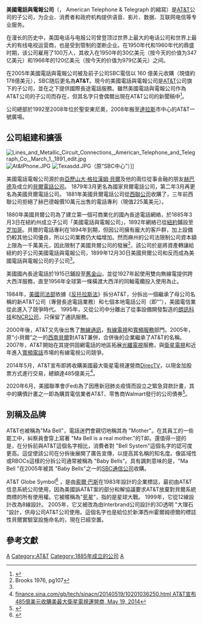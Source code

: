 
{{For|现在的母公司「AT&T」|AT&T}}
{{Infobox company
| name = 美國電話電報公司
| name_en = AT&T Corporation
| logo = AT&T logo 2016.svg
| logo_size = 200px
| type = [[子公司|子公司]]
| industry = [[電信|電信業]]
| owner = 
| founder = [[亞歷山大·格拉漢姆·貝爾|亞歷山大·格拉漢姆·貝爾]]
| area_served = 
| products = [[無線通訊|無線通訊]]<br />本地服務<br />[[長途電話|長途電話]]<br />[[網際網路|網際網路]]<br />[[MPLS|MPLS]]<br />[[電視|電視]]<br />[[DirecTV|DirecTV]]<br />商業解決方案
| parent = Bell Telephone Company（1885–1899）<br />[[AT&T|AT&T]]（2005-至今）
| subsid = 
| foundation = {{Start date and age|1885|3|3}}<br />{{USA}}[[紐約州|紐約州]][[紐約市|紐約市]]
| location_city = [[德克薩斯州|德克薩斯州]][[達拉斯|達拉斯]]
| location_country = {{USA}}
| revenue = 1707亿美元(2019年)
| num_employees = 約268,220人（2019）
| homepage = {{URL|https://www.att.com}}
}}
'''美國電話與電報公司'''（{{lang-en|AT&T Corporation}}， American Telephone & Telegraph 的縮寫）是[[AT&T|AT&T]]公司的子公司，为企业、消费者和政府机构提供语音、影片、数据、互联网电信等专业服务。

在漫长的历史中，美国电话与电报公司曾登顶过世界上最大的电话公司和世界上最大的有线电视运营商，也是受到管制的垄断企业。在1950年代和1960年代的鼎盛时期，该公司雇用了100万人，其收入在1950年的30亿美元（按今天的价值为347亿美元）和1966年的120亿美元（按今天的价值为979亿美元）之间。 

在2005年美國電話與電報公司被{{Link-en|區域性貝爾電話公司|Baby Bell|小貝爾}}及前子公司SBC電信以 160 億美元收購（現值約178億美元{{Inflation-fn|US}}），SBC随后更名為'''AT&T'''。現今的美國電話與電報公司是[[AT&T|AT&T]]公司旗下的子公司，並在{{Link-en|AT&T電信|AT&T Communications}}之下提供國際長途電話服務。雖然美國電話與電報公司作為AT&T公司的子公司而存在，但其名字只會偶爾出現在AT&T公司的新聞稿中<ref>{{Cite web |url=http://www.att.com/gen/press-room?pid=4800&cdvn=news&newsarticleid=24633 |title=AT&T Corp restructured its Asia Pacific Operations - AT&T Press Release, Oct 31, 2007 |accessdate=2010-07-08 |archive-date=2011-06-08 |archive-url=https://web.archive.org/web/20110608011356/http://www.att.com/gen/press-room?pid=4800&cdvn=news&newsarticleid=24633 |dead-url=no }}</ref>。

公司總部於1992至2008年位於聖安東尼奧，2008年搬至[[達拉斯|達拉斯]]市中心的AT&T一號廣場。

== 公司組建和擴張 ==
[[Image:Lines_and_Metallic_Circuit_Connections,_American_Telephone_and_Telegraph_Co,_March_1,_1891_edit.jpg|thumb]]
[[File:At&tPhone.JPG|thumb]]
[[File:Texasdd.JPG|thumb]]（原“SBC中心”）]]

美國電話電報公司源於由[[亞歷山大·格拉漢姆·貝爾|亞歷山大·格拉漢姆·貝爾]]及他的兩位從事金融的朋友[[加德納·格林·赫巴德|赫巴德]]及{{tsl|en |Thomas Sanders|托馬斯·桑德斯}}成立的[[貝爾電話公司|貝爾電話公司]]。 1879年3月更名為國家貝爾電話公司，第二年3月再更名為美國貝爾電話公司。 1881年美國貝爾電話公司從[[西聯匯款|西聯公司]]收購了{{tsl|en|Western Electric|西方電器}}，三年前西聯公司拒絕了赫巴德報價10萬元出售的電話專利（現值225萬美元{{Inflation-fn|US}}）。

1880年美國貝爾公司為了建立第一個可商業化的國內長途電話網絡，於1885年3月3日在紐約州成立子公司「美國電話與電報公司」，1892年網絡已從[[紐約|紐約]]鋪設至[[芝加哥|芝加哥]]。貝爾的電話專利在1894年到期，但因公司擁有龐大的客戶群，加上設備仍較其他公司優良，所以公司業務仍大幅增加。然而麻州的公司法限制公司資本額上限為一千萬美元，因此限制了美國貝爾公司的發展<ref name="#1">Brooks 1976, pg107</ref>，該公司於是將資產轉讓給紐約的子公司美國電話與電報公司，1899年12月30日美國貝爾公司和{{tsl|en|Bell System|貝爾系統}}反而成為美國電話與電報公司的子公司<ref name="#1"/>。

美國國內長途電話於1915已鋪設至[[舊金山|舊金山]]，並從1927年起使用雙向無線電提供跨大西洋服務，直至1956年全球第一條橫渡大西洋的同軸電纜投入使用為止。

1984年，[[美國司法部|美國司法部]]依據《[[反托拉斯法|反托拉斯法]]》拆分AT&T，分拆出一個繼承了母公司名稱的新AT&T公司（專營長途電話業務）和七個本地電話公司（即“{{Link-en|貝爾七兄弟|Baby Bells}}”），美國電信業從此進入了競爭時代。 1995年，又從公司中分離出了從事設備開發製造的[[朗訊科技|朗訊科技]]和[[NCR公司|NCR公司]]，只保留了通訊服務。

2000年後，AT&T又先後出售了[[無線通信|無線通訊]]，[[有線電視|有線電視]]和[[寬帶通信|寬頻服務]]部門。2005年，原“小貝爾”之一的[[西南貝爾|西南貝爾]]對AT&T兼併，合併後的企業繼承了AT&T的名稱。2007年，AT&T開始在其提供固網電話的地區拓展[[光纖電視|光纖電視]]服務，與[[衛星電視|衛星電視]]和近年進入[[寬帶電話|寬頻電話]]市場的有線電視公司競爭。

2014年5月，AT&T宣布即將收購美國最大衛星電視運營商[[DirecTV|DirecTV]]，以現金加股票方式進行交易，總額達485億美元<ref>[http:// finance.sina.com/gb/tech/sinacn/20140519/10201036250.html AT&T宣布485億美元收購美最大衛星電視運營商, May 19, 2014]</ref>。

2020年6月，美國聯準會(Fed)為了因應新冠肺炎疫情而設立之緊急貸款計畫，其中的購債計畫之一即為購買電信業者AT&T、零售商Walmart發行的公司債券<ref>{{Cite web |url=https://udn.com/news/story/6811/4666010?from=udn-ch1_breaknews-1-cate5-news |title=Fed購買公司債的名單曝光！AT&T、沃爾瑪在列, June 29, 2020 |access-date=2020-11-04 |archive-date=2021-05-12 |archive-url=https://web.archive.org/web/20210512093708/https://udn.com/news/story/6811/4666010?from=udn-ch1_breaknews-1-cate5-news }}</ref>。

== 別稱及品牌 ==
AT&T也被稱為"Ma Bell"，電話迷們會親切地稱其為 "Mother"。在其員工的一些罷工中，糾察員會穿上寫著 "Ma Bell is a real mother."的T卹。還值得一提的是，在分拆前與AT&T這個名字相比，消費者對 "Bell System"這個名字的認可度更高。這促使該公司在分拆後展開了廣告宣傳，以提高其名稱的知名度。像區域性{{Internal link helper/en|Regional Bell Operating Company|Regional Bell Operating Company}}或RBOCs這樣的分拆公司通常被稱為 "Baby Bells"。具有諷刺意味的是，"Ma Bell "在2005年被其 "Baby Bells"之一的[[SBC通信公司|SBC通信公司]]收購。

AT&T Globe Symbol<ref>{{cite web|url=http://www.porticus.org/bell/bell_logos.html|title=Bell Logo History|last=Massey|first=David|website=Bell System Memorial|publisher=The Porticus Centre|archive-url=https://web.archive.org/web/20110930051711/http://www.porticus.org/bell/bell_logos.html|archive-date=2011-09-30|accessdate=2020-07-15|dead-url=yes}}</ref> ，是由[[索爾·巴斯|索爾·巴斯]]在1983年設計的企業標誌，最初由AT&T信息系統公司使用，因為美國訴AT&T案的部分和解協議要求AT&T放棄對貝爾系統商標的所有使用權。它被暱稱為"[[死星|死星]]"，指的是星球大戰。 1999年，它從12線設計改為8線設計。 2005年，它又被改為由Interbrand公司設計的3D透明 "大理石 "設計，供母公司AT&T公司使用。這個名字也是給位於新澤西州霍爾姆德爾的標誌性貝爾實驗室設施命名的，現在已經空置。

== 參考文獻 ==
{{reflist}}

{{DJIA}}

[[Category:道瓊斯工業平均指數成份股|A]]
[[Category:AT&T|Category:AT&T]]
[[Category:1885年成立的公司|Category:1885年成立的公司]]
[[Category:贝尔系统|A]]